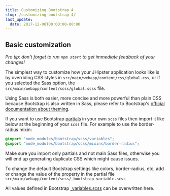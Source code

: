 ```yaml
---
title: Customizing Bootstrap 4
slug: /customizing-bootstrap-4/
last_update:
  date: 2017-12-08T00:00:00-00:00
---
```


## Basic customization

_Pro tip: don't forget to run `npm start` to get immediate feedback of your changes!_

The simplest way to customize how your JHipster application looks like is by
overriding CSS styles in `src/main/webapp/content/css/global.css`, or if you selected the Sass option, the `src/main/webapp/content/scss/global.scss` file.

Using Sass is both easier, more concise and more powerful than plain CSS because Bootstrap is also written in Sass, please refer to Bootstrap's [official documentation about theming](https://getbootstrap.com/docs/4.0/getting-started/theming/).

If you want to use Bootstrap [partials](http://sass-lang.com/guide) in your own `scss` files then import it like below at the beginning of your `scss` file.
For example to use the border-radius mixin:

```css
@import "node_modules/bootstrap/scss/variables";
@import "node_modules/bootstrap/scss/mixins/border-radius";
```

Make sure you import only partials and not main Sass files, otherwise you will end up generating duplicate CSS which might cause issues.

To change the default Bootstrap settings like colors, border-radius, etc, add or change the value of the property in the partial file `src/main/webapp/content/scss/_bootstrap-variable.scss`

All values defined in Bootstrap [_variables.scss](https://github.com/twbs/bootstrap/blob/v4-dev/scss/_variables.scss) can be overwritten here.
